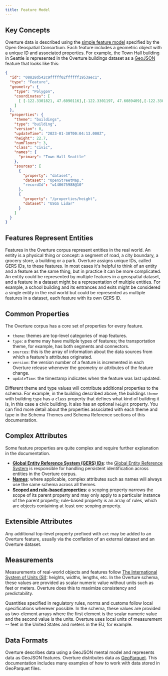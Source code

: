 ```yaml
---
title: Feature Model
---
```


## Key Concepts

Overture data is described using the [simple feature model](https://www.ogc.org/standard/sfa/) specified by the Open Geospatial Consortium. Each feature includes a geometric object with a unique ID and associated properties. For example, the Town Hall building in Seattle is represented in the Overture buildings dataset as a [GeoJSON](https://geojson.org/) feature that looks like this:

```json
{
  "id": "08828d542c9fffff02ffffff1953aec1",
  "type": "Feature",
  "geometry": {
    "type": "Polygon",
    "coordinates": [
      [ [-122.3301821, 47.6090116],[-122.3301197, 47.6089409],[-122.3300642, 47.6088779],[-122.3300094, 47.6088158],[-122.329729, 47.6089282],[-122.3297466, 47.6089481],[-122.3296561, 47.6089844],[-122.3296934, 47.6090266],[-122.3297562, 47.6090978], [-122.3298113, 47.6091603],[-122.3298611, 47.6092168],[-122.3299517, 47.6091804],[-122.329963, 47.6091932],[-122.3299793, 47.6091867],[-122.3301728, 47.6091091],[-122.3301916, 47.6091016],[-122.3301714, 47.6090787],[-122.330223, 47.609058] ]
    ]
  },
  "properties": {
    "theme": "buildings",
    "type": "building",
    "version": 0,
    "updateTime": "2023-01-30T00:04:13.000Z",
    "height": 22.7,
    "numFloors": 3,
    "class": "civic",
    "names": {
      "primary": "Town Hall Seattle"
    },
    "sources": [
      {
        "property": "dataset",
        "dataset": "OpenStreetMap,"
        "recordId": "w140675988@10"
      },
      {
        "property": "/properties/height",
        "dataset": "USGS Lidar"
      }
    ]
  }
}
```

## Features Represent Entities
Features in the Overture corpus represent entities in the real world. An entity is a physical thing or concept: a segment of road, a city boundary, a grocery store, a building or a park. Overture assigns unique IDs, called GERS IDs, to these features. In most cases it's helpful to think of an entity and a feature as the same thing, but in practice it can be more complicated. An entity could be represented by multiple features in a geospatial dataset, and a feature in a dataset might be a representation of multiple entities. For example, a school building and its entrances and exits might be considered a single entity in the real world but could be represented as multiple features in a dataset, each feature with its own GERS ID.


## Common Properties

The Overture corpus has a core set of properties for every feature.
- `theme`: 
themes are top-level categories of map features.
- `type`: a theme may have multiple types of features; the transportation theme, for example, has both segments and connectors.
- `sources`: this is the array of information about the data sources from which a feature's attributes originated.
- `version`: the version number of a feature is incremented in each Overture release whenever the geometry or attributes of the feature change.
- `updateTime`: the timestamp indicates when the feature was last updated.

Different theme and type values will contribute additional properties to the schema. For example, in the building described above, the buildings `theme` with building `type` has a `class` property that defines what kind of building it is, in this case a civic building. It also has an optional `height` property. You can find more detail about the properties associated with each theme and type in the Schema Themes and Schema Reference sections of this documentation.


## Complex Attributes

Some feature properties are quite complex and require further explanation in the documentation.

- **[Global Entity Reference System (GERS) IDs](../../gers/gers.mdx)**: the [Global Entity Reference System](/gers) is responsible for handling persistent identification across entities in the Overture corpus.
- **[Names](names)**: where applicable, complex attributes such as names will always use the same schema across all themes.
- **[Scoped and rule-based properties](scoping-rules)**: a scoping property narrows the scope of its parent property and may only apply to a particular instance of the parent property; rule-based property is an array of rules, which are objects containing at least one scoping property.

## Extensible Attributes

Any additional top-level property prefixed with `ext` may be added to an Overture feature, usually via the conflation of an external dataset and an Overture dataset.

## Measurements

Measurements of real-world objects and features follow [The International System of Units (SI)](https://www.bipm.org/en/publications/si-brochure): heights, widths, lengths, etc. In the Overture schema, these values are provided as scalar numeric value without units such as feet or meters. Overture does this to maximize consistency and predictability. 

Quantities specified in regulatory rules, norms and customs follow local specifications wherever possible. In the schema, these values are provided as two-element arrays where the first element is the scalar numeric value and the second value is the units. Overture uses local units of measurement -- feet in the United States and meters in the EU, for example. 


## Data Formats

Overture describes data using a GeoJSON mental model and represents data as GeoJSON features. Overture distributes data as [GeoParquet](https://geoparquet.org/). This documentation includes many examples of how to work with data stored in GeoParquet files.